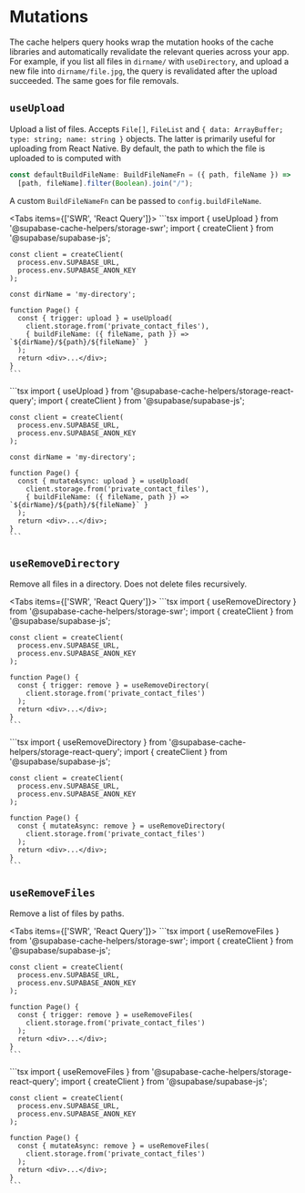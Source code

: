 
# Mutations

The cache helpers query hooks wrap the mutation hooks of the cache libraries and automatically revalidate the relevant queries across your app. For example, if you list all files in `dirname/` with `useDirectory`, and upload a new file into `dirname/file.jpg`, the query is revalidated after the upload succeeded. The same goes for file removals.

## `useUpload`

Upload a list of files. Accepts `File[]`, `FileList` and `{ data: ArrayBuffer; type: string; name: string }` objects. The latter is primarily useful for uploading from React Native. By default, the path to which the file is uploaded to is computed with

```ts
const defaultBuildFileName: BuildFileNameFn = ({ path, fileName }) =>
  [path, fileName].filter(Boolean).join("/");
```

A custom `BuildFileNameFn` can be passed to `config.buildFileName`.

<Tabs items={['SWR', 'React Query']}>
  <Tab>
    ```tsx
    import { useUpload } from '@supabase-cache-helpers/storage-swr';
    import { createClient } from '@supabase/supabase-js';

    const client = createClient(
      process.env.SUPABASE_URL,
      process.env.SUPABASE_ANON_KEY
    );

    const dirName = 'my-directory';

    function Page() {
      const { trigger: upload } = useUpload(
        client.storage.from('private_contact_files'),
        { buildFileName: ({ fileName, path }) => `${dirName}/${path}/${fileName}` }
      );
      return <div>...</div>;
    }
    ```

  </Tab>
  <Tab>
    ```tsx
    import { useUpload } from '@supabase-cache-helpers/storage-react-query';
    import { createClient } from '@supabase/supabase-js';

    const client = createClient(
      process.env.SUPABASE_URL,
      process.env.SUPABASE_ANON_KEY
    );

    const dirName = 'my-directory';

    function Page() {
      const { mutateAsync: upload } = useUpload(
        client.storage.from('private_contact_files'),
        { buildFileName: ({ fileName, path }) => `${dirName}/${path}/${fileName}` }
      );
      return <div>...</div>;
    }
    ```

  </Tab>
</Tabs>

## `useRemoveDirectory`

Remove all files in a directory. Does not delete files recursively.

<Tabs items={['SWR', 'React Query']}>
  <Tab>
    ```tsx
    import { useRemoveDirectory } from '@supabase-cache-helpers/storage-swr';
    import { createClient } from '@supabase/supabase-js';

    const client = createClient(
      process.env.SUPABASE_URL,
      process.env.SUPABASE_ANON_KEY
    );

    function Page() {
      const { trigger: remove } = useRemoveDirectory(
        client.storage.from('private_contact_files')
      );
      return <div>...</div>;
    }
    ```

  </Tab>
  <Tab>
    ```tsx
    import { useRemoveDirectory } from '@supabase-cache-helpers/storage-react-query';
    import { createClient } from '@supabase/supabase-js';

    const client = createClient(
      process.env.SUPABASE_URL,
      process.env.SUPABASE_ANON_KEY
    );

    function Page() {
      const { mutateAsync: remove } = useRemoveDirectory(
        client.storage.from('private_contact_files')
      );
      return <div>...</div>;
    }
    ```

  </Tab>
</Tabs>

## `useRemoveFiles`

Remove a list of files by paths.

<Tabs items={['SWR', 'React Query']}>
  <Tab>
    ```tsx
    import { useRemoveFiles } from '@supabase-cache-helpers/storage-swr';
    import { createClient } from '@supabase/supabase-js';

    const client = createClient(
      process.env.SUPABASE_URL,
      process.env.SUPABASE_ANON_KEY
    );

    function Page() {
      const { trigger: remove } = useRemoveFiles(
        client.storage.from('private_contact_files')
      );
      return <div>...</div>;
    }
    ```

  </Tab>
  <Tab>
    ```tsx
    import { useRemoveFiles } from '@supabase-cache-helpers/storage-react-query';
    import { createClient } from '@supabase/supabase-js';

    const client = createClient(
      process.env.SUPABASE_URL,
      process.env.SUPABASE_ANON_KEY
    );

    function Page() {
      const { mutateAsync: remove } = useRemoveFiles(
        client.storage.from('private_contact_files')
      );
      return <div>...</div>;
    }
    ```

  </Tab>
</Tabs>
